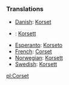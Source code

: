 ===Translations===
* [[Danish]]: [[Korset]]
* {{de}}: [[Korsett]]
* [[Esperanto]]: [[Korseto]]
* [[French]]: [[Corset]]
* [[Norwegian]]: [[Korsett]]
* [[Swedish]]: [[Korsett]]

[[pl:Corset]]